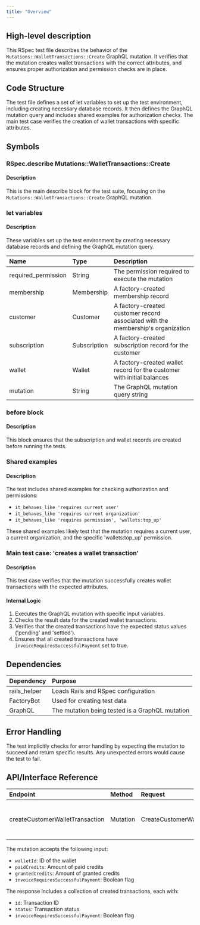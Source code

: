```yaml
---
title: "Overview"
---
```


## High-level description
This RSpec test file describes the behavior of the `Mutations::WalletTransactions::Create` GraphQL mutation. It verifies that the mutation creates wallet transactions with the correct attributes, and ensures proper authorization and permission checks are in place.

## Code Structure
The test file defines a set of let variables to set up the test environment, including creating necessary database records. It then defines the GraphQL mutation query and includes shared examples for authorization checks. The main test case verifies the creation of wallet transactions with specific attributes.

## Symbols

### RSpec.describe Mutations::WalletTransactions::Create
#### Description
This is the main describe block for the test suite, focusing on the `Mutations::WalletTransactions::Create` GraphQL mutation.

### let variables
#### Description
These variables set up the test environment by creating necessary database records and defining the GraphQL mutation query.

| Name | Type | Description |
|:-----|:-----|:------------|
| required_permission | String | The permission required to execute the mutation |
| membership | Membership | A factory-created membership record |
| customer | Customer | A factory-created customer record associated with the membership's organization |
| subscription | Subscription | A factory-created subscription record for the customer |
| wallet | Wallet | A factory-created wallet record for the customer with initial balances |
| mutation | String | The GraphQL mutation query string |

### before block
#### Description
This block ensures that the subscription and wallet records are created before running the tests.

### Shared examples
#### Description
The test includes shared examples for checking authorization and permissions:

- `it_behaves_like 'requires current user'`
- `it_behaves_like 'requires current organization'`
- `it_behaves_like 'requires permission', 'wallets:top_up'`

These shared examples likely test that the mutation requires a current user, a current organization, and the specific 'wallets:top_up' permission.

### Main test case: 'creates a wallet transaction'
#### Description
This test case verifies that the mutation successfully creates wallet transactions with the expected attributes.

#### Internal Logic
1. Executes the GraphQL mutation with specific input variables.
2. Checks the result data for the created wallet transactions.
3. Verifies that the created transactions have the expected status values ('pending' and 'settled').
4. Ensures that all created transactions have `invoiceRequiresSuccessfulPayment` set to true.

## Dependencies
| Dependency | Purpose |
|:-----------|:--------|
| rails_helper | Loads Rails and RSpec configuration |
| FactoryBot | Used for creating test data |
| GraphQL | The mutation being tested is a GraphQL mutation |

## Error Handling
The test implicitly checks for error handling by expecting the mutation to succeed and return specific results. Any unexpected errors would cause the test to fail.

## API/Interface Reference
| Endpoint | Method | Request | Response | Description |
|:---------|:-------|:--------|:---------|:------------|
| createCustomerWalletTransaction | Mutation | CreateCustomerWalletTransactionInput | Collection of created transactions | Creates wallet transactions for a customer |

The mutation accepts the following input:
- `walletId`: ID of the wallet
- `paidCredits`: Amount of paid credits
- `grantedCredits`: Amount of granted credits
- `invoiceRequiresSuccessfulPayment`: Boolean flag

The response includes a collection of created transactions, each with:
- `id`: Transaction ID
- `status`: Transaction status
- `invoiceRequiresSuccessfulPayment`: Boolean flag